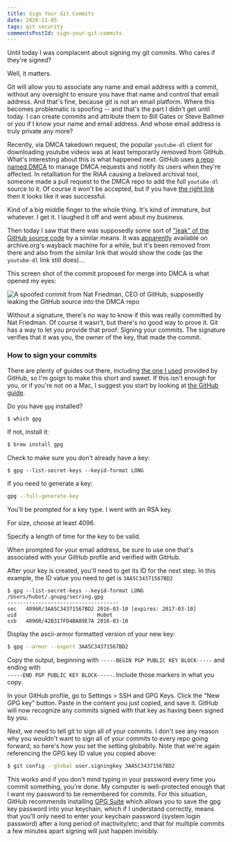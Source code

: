 ```yaml
---
title: Sign Your Git Commits
date: 2020-11-05
tags: git security
commentsPostId: sign-your-git-commits
---
```


Until today I was complacent about signing my git commits. Who cares if they're signed?

Well, it matters.

Git will allow you to associate any name and email address with a commit, without any oversight to ensure you have that name and control that email address. And that's fine, because git is not an email platform. Where this becomes problematic is spoofing -- and that's the part I didn't get until today. I can create commits and attribute them to Bill Gates or Steve Ballmer or _you_ if I know your name and email address. And whose email address is truly private any more?

Recently, via DMCA takedown request, the popular `youtube-dl` client for downloading youtube videos was at least temporarily removed from GitHub. What's interesting about this is what happened next. GitHub uses [a repo named DMCA](https://github.com/github/dmca) to manage DMCA requests and notify its users when they're affected. In retalliation for the RIAA causing a beloved archival tool, someone made a pull request to the DMCA repo to add the full `youtube-dl` source to it. Of course it won't be accepted, but if you have [the right link](https://github.com/github/dmca/tree/416da574ec0df3388f652e44f7fe71b1e3a4701f) then it looks like it was successful.

Kind of a big middle finger to the whole thing. It's kind of immature, but whatever. I get it. I laughed it off and went about my business.

Then today I saw that there was supposedly some sort of ["leak" of the GitHub source code](https://www.reddit.com/r/programming/comments/joa39m/github_source_code_leaked_online/) by a similar means. It was [apparently](https://www.reddit.com/r/DataHoarder/comments/jnzxmd/someone_pushed_github_source_code_to_their_dmca/gb5unub/) available on archive.org's wayback machine for a while, but it's been removed from there and also from the similar link that would show the code (as the `youtube-dl` link still does)...

This screen shot of the commit proposed for merge into DMCA is what opened my eyes:

![A spoofed commit from Nat Friedman, CEO of GitHub, supposedly leaking the GitHub source into the DMCA repo](images/github-spoof.png)

Without a signature, there's no way to know if this was really committed by Nat Friedman. Of course it wasn't, but there's no good way to prove it. Git has a way to let you provide that proof: Signing your commits. The signature verifies that it was you, the owner of the key, that made the commit.

### How to sign your commits

There are plenty of guides out there, including [the one I used][guide] provided by GitHub, so I'm goign to make this short and sweet. If this isn't enough for you, or if you're not on a Mac, I suggest you start by looking at [the GitHub guide][guide].

Do you have `gpg` installed?

```bash
$ which gpg
```

If not, install it:

```bash
$ brew install gpg
```

Check to make sure you don't already have a key:

```
$ gpg --list-secret-keys --keyid-format LONG
```

If you need to generate a key:

```bash
gpg --full-generate-key
```

You'll be prompted for a key type. I went with an RSA key.

For size, choose at least 4096.

Specify a length of time for the key to be valid.

When prompted for your email address, be sure to use one that's associated with your GitHub profile and verified with GitHub.

After your key is created, you'll need to get its ID for the next step. In this example, the ID value you need to get is `3AA5C34371567BD2`

```
$ gpg --list-secret-keys --keyid-format LONG
/Users/hubot/.gnupg/secring.gpg
------------------------------------
sec   4096R/3AA5C34371567BD2 2016-03-10 [expires: 2017-03-10]
uid                          Hubot
ssb   4096R/42B317FD4BA89E7A 2016-03-10
```

Display the ascii-armor formatted version of your new key:

```bash
$ gpg --armor --export 3AA5C34371567BD2
```

Copy the output, beginning with `-----BEGIN PGP PUBLIC KEY BLOCK-----` and ending with<br/> `-----END PGP PUBLIC KEY BLOCK-----`. Include those markers in what you copy.

In your GitHub profile, go to Settings > SSH and GPG Keys. Click the "New GPG key" button. Paste in the content you just copied, and save it. GitHub will now recognize any commits signed with that key as having been signed by you.

Next, we need to tell git to sign all of your commits. I don't see any reason why you wouldn't want to sign all of your commits to every repo going forward, so here's how you set the setting globablly. Note that we're again referencing the GPG key ID value you copied above:

```bash
$ git config --global user.signingkey 3AA5C34371567BD2
```

This works and if you don't mind typing in your password every time you commit something, you're done. My computer is well-protected enough that I want my password to be remembered for commits. For this situation, GitHub recommends installing [GPG Suite](https://gpgtools.org/) which allows you to save the gpg key password into your keychain, which if I understand correctly, means that you'll only need to enter your keychain password (system login password) after a long period of inactivity/etc; and that for multiple commits a few minutes apart signing will just happen invisibly.


[guide]: https://docs.github.com/en/free-pro-team@latest/github/authenticating-to-github/managing-commit-signature-verification
